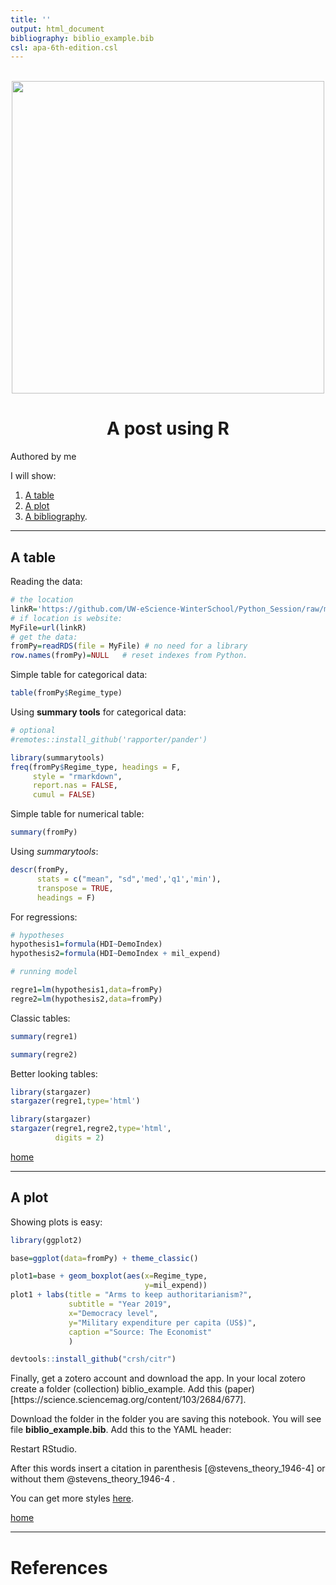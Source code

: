 ```yaml
---
title: ''
output: html_document
bibliography: biblio_example.bib
csl: apa-6th-edition.csl  
---
```


<br> 
<center><img src="cherryBlossom.png" width="500"></center>

<center><h1> A post using R </h1></center>


<div align="right">Authored by me </div>
<a id='home'></a>
I will show:

1. [A table](#table)
2. [A plot](#plot)
3. [A bibliography](#bib).

____

<a id='table'></a>

## A table

Reading the data:

```r
# the location
linkR='https://github.com/UW-eScience-WinterSchool/Python_Session/raw/main/demohdimil.RDS'
# if location is website:
MyFile=url(linkR)
# get the data:
fromPy=readRDS(file = MyFile) # no need for a library
row.names(fromPy)=NULL   # reset indexes from Python.


```

Simple table for categorical data:
```r
table(fromPy$Regime_type)
```
Using **summary tools** for categorical data:

```r
# optional
#remotes::install_github('rapporter/pander')
```

```r
library(summarytools)
freq(fromPy$Regime_type, headings = F,
     style = "rmarkdown",
     report.nas = FALSE,
     cumul = FALSE)
```

Simple table for numerical table:

```r
summary(fromPy)
```
Using *summarytools*:

```r
descr(fromPy,
      stats = c("mean", "sd",'med','q1','min'),
      transpose = TRUE, 
      headings = F)
```

For regressions:

```r
# hypotheses
hypothesis1=formula(HDI~DemoIndex)
hypothesis2=formula(HDI~DemoIndex + mil_expend)

# running model

regre1=lm(hypothesis1,data=fromPy)
regre2=lm(hypothesis2,data=fromPy)
```

Classic tables:

```r
summary(regre1)
```

```r
summary(regre2)
```

Better looking tables:

```r
library(stargazer)
stargazer(regre1,type='html')
```

<div align="center">

<style type="text/css">
td{padding:0 15px 0 15px;}
</style>

```r
library(stargazer)
stargazer(regre1,regre2,type='html',
          digits = 2)
```

 </div> 
[home](#home)


____

<a id='plot'></a>

## A plot

Showing plots is easy:

```r
library(ggplot2)

base=ggplot(data=fromPy) + theme_classic()

plot1=base + geom_boxplot(aes(x=Regime_type,
                              y=mil_expend))
plot1 + labs(title = "Arms to keep authoritarianism?",
             subtitle = "Year 2019",
             x="Democracy level",
             y="Military expenditure per capita (US$)",
             caption ="Source: The Economist"
             )
```



```r
devtools::install_github("crsh/citr")
```

Finally, get a zotero account and download the app. In your local zotero create a folder (collection) biblio_example. Add this (paper)[https://science.sciencemag.org/content/103/2684/677].

Download the folder in the folder you are saving this notebook. You will see  file **biblio_example.bib**. Add this to the YAML header:



Restart RStudio. 

After this words insert a citation in parenthesis [@stevens_theory_1946-4]    or without them  @stevens_theory_1946-4 .

You can get more styles [here](https://github.com/citation-style-language/styles).

[home](#home)

____

<a id='bib'></a>

# References


